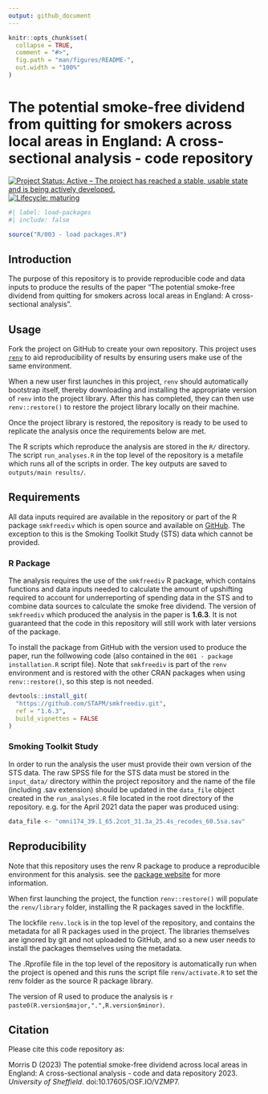 ```yaml
---
output: github_document
---
```


<!-- README.md is generated from README.Rmd. Please edit that file -->

```r
knitr::opts_chunk$set(
  collapse = TRUE,
  comment = "#>",
  fig.path = "man/figures/README-",
  out.width = "100%"
)
```
# The potential smoke-free dividend from quitting for smokers across local areas in England: A cross-sectional analysis - code repository

  
<!-- badges: start -->
[![Project Status: Active – The project has reached a stable, usable state and is being actively developed.](https://www.repostatus.org/badges/latest/active.svg)](https://www.repostatus.org/#active)
[![Lifecycle: maturing](https://img.shields.io/badge/lifecycle-maturing-blue.svg)](https://www.tidyverse.org/lifecycle/#maturing)
<!-- badges: end -->

```r
#| label: load-packages
#| include: false

source("R/003 - load packages.R")

```

## Introduction

The purpose of this repository is to provide reproducible code and data inputs to produce the results of the paper "The potential smoke-free dividend from quitting for smokers across local areas in England: A cross-sectional analysis". 

## Usage 

Fork the project on GitHub to create your own repository. This project uses [`renv`](https://rstudio.github.io/renv/articles/renv.html) to aid reproducibility of results by ensuring users make use of the same environment. 

When a new user first launches in this project, `renv` should automatically bootstrap itself, thereby downloading and installing the appropriate version of `renv` into the project library. After this has completed, they can then use `renv::restore()` to restore the project library locally on their machine.

Once the project library is restored, the repository is ready to be used to replicate the analysis once the requirements below are met. 

The R scripts which reproduce the analysis are stored in the `R/` directory. The script `run_analyses.R` in the top level of the repository is a metafile which runs all of the scripts in order. The key outputs are saved to `outputs/main results/`.

## Requirements

All data inputs required are available in the repository or part of the R package `smkfreediv` which is open source and available on [GitHub](https://github.com/STAPM/smkfreediv). The exception to this is the Smoking Toolkit Study (STS) data which cannot be provided.

### R Package

The analysis requires the use of the `smkfreediv` R package, which contains functions and data inputs needed to calculate the amount of upshifting required to account for underreporting of spending data in the STS and to combine data sources to calculate the smoke free dividend. The version of `smkfreediv` which produced the analysis in the paper is **1.6.3**. It is not guaranteed that the code in this repository will still work with later versions of the package. 


To install the package from GitHub with the version used to produce the paper, run the follwowing code (also contained in the `001 - package installation.R` script file). Note that `smkfreediv` is part of the `renv` environment and is restored with the other CRAN packages when using `renv::restore()`, so this step is not needed.

```r

devtools::install_git(
  "https://github.com/STAPM/smkfreediv.git",
  ref = "1.6.3",
  build_vignettes = FALSE
)

```

### Smoking Toolkit Study

In order to run the analysis the user must provide their own version of the STS data. The raw SPSS file for the STS data must be stored in the `input_data/` directory within the project repository and the name of the file (including .sav extension) should be updated in the `data_file` object created in the `run_analyses.R` file located in the root directory of the repository. e.g. for the April 2021 data the paper was produced using:

```r
data_file <- "omni174_39.1_65.2cot_31.3a_25.4s_recodes_60.5sa.sav"
```

## Reproducibility 

Note that this repository uses the renv R package to produce a reproducible environment for this analysis. see the [package website](https://rstudio.github.io/renv/articles/renv.html) for more information.

When first launching the project, the function `renv::restore()` will populate the `renv/library` folder, installing the R packages saved in the lockfifle.

The lockfile `renv.lock` is in the top level of the repository, and contains the metadata for all R packages used in the project. The libraries themselves are ignored by git and not uploaded to GitHub, and so a new user needs to install the packages themselves using the metadata.

The .Rprofile file in the top level of the repository is automatically run when the project is opened and this runs the script file `renv/activate.R` to set the renv folder as the source R package library.

The version of R used to produce the analysis is `r paste0(R.version$major,".",R.version$minor)`.

## Citation 

Please cite this code repository as:

Morris D (2023) The potential smoke-free dividend across local areas in England: A cross-sectional analysis - code and data repository 2023. *University of Sheffield*. doi:10.17605/OSF.IO/VZMP7.


